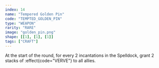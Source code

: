 ```yaml
---
index: 14
name: "Tempered Golden Pin"
code: "TEMPTED_GOLDEN_PIN"
type: "WEAPON"
rarity: "RARE"
image: "golden_pin.png"
shape: [[1], [1], [1]]
tags: ["CRAFT"]
---
```


At the start of the round, for every 2 incantations in the Spelldock, grant 2 stacks of :effect{code="VERVE"} to all allies.
